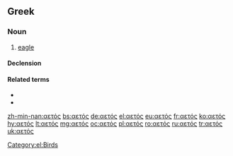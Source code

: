 ==Greek==

===Noun===
{{el-noun|m|aetós|αετοί|aetoí}}

# [[eagle]]

====Declension====
{{el-nM-ος-οι-1|αετ}}

====Related terms====
* {{l|el|αλιάετος|g=m|gloss=sea eagle}}
* {{l|el|χαρταετός|g=m|gloss=toy kite}}

[[Category:el:Birds]]

[[zh-min-nan:αετός]]
[[bs:αετός]]
[[de:αετός]]
[[el:αετός]]
[[eu:αετός]]
[[fr:αετός]]
[[ko:αετός]]
[[hy:αετός]]
[[lt:αετός]]
[[mg:αετός]]
[[oc:αετός]]
[[pl:αετός]]
[[ro:αετός]]
[[ru:αετός]]
[[tr:αετός]]
[[uk:αετός]]